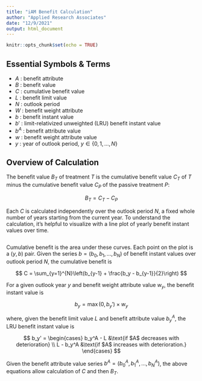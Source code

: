 ```yaml
---
title: "iAM Benefit Calculation"
author: "Applied Research Associates"
date: "12/9/2021"
output: html_document
---
```


```r
knitr::opts_chunk$set(echo = TRUE)
```

## Essential Symbols & Terms

- $A$ : benefit attribute
- $B$ : benefit value
- $C$ : cumulative benefit value
- $L$ : benefit limit value
- $N$ : outlook period
- $W$ : benefit weight attribute
- $b$ : benefit instant value
- $b'$ : limit-relativized unweighted (LRU) benefit instant value
- $b^A$ : benefit attribute value
- $w$ : benefit weight attribute value
- $y$ : year of outlook period, $y \in \{0, 1, \dots, N\}$

## Overview of Calculation

The benefit value $B_T$ of treatment $T$ is the cumulative benefit value $C_T$ of $T$ minus the cumulative benefit value $C_P$ of the passive treatment $P$:

$$
B_T = C_T - C_P
$$

Each $C$ is calculated independently over the outlook period $N$, a fixed whole number of years starting from the current year.
To understand the calculation, it's helpful to visualize with a line plot of yearly benefit instant values over time.

```r

```


Cumulative benefit is the area under these curves. Each point on the plot is a $(y, b)$ pair.
Given the series $b = (b_0, b_1, \dots, b_N)$ of benefit instant values over outlook period $N$, the cumulative benefit is

$$
C = \sum_{y=1}^{N}\left(b_{y-1} + \frac{b_y - b_{y-1}}{2}\right)
$$

For a given outlook year $y$ and benefit weight attribute value $w_y$, the benefit instant value is

$$
b_y = \max(0, b_y') \times w_y
$$

where, given the benefit limit value $L$ and benefit attribute value $b_y^A$, the LRU benefit instant value is

$$
b_y' =
\begin{cases}
b_y^A - L &\text{if $A$ decreases with deterioration} \\
L - b_y^A &\text{if $A$ increases with deterioration.}
\end{cases}
$$

Given the benefit attribute value series $b^A = (b_0^A, b_1^A, \dots, b_N^A)$, the above equations allow calculation of $C$ and then $B_T$.
